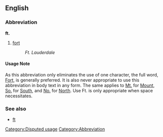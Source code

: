 ==English==
===Abbreviation===
'''ft.'''

#[[fort]]
#:''Ft. Lauderdale''

====Usage Note====
As this abbreviation only eliminates the use of one character, the full word, [[Fort]], is generally preferred.  It is also never appropriate to use this abbreviation in body text in any form.  The same applies to [[Mt.]] for [[Mount]], [[So.]] for [[South]], and [[No.]] for [[North]].  Use Ft. is only appropriate when space necessitates.

[[Category:Disputed usage]][[Category:Abbreviation]]

===See also===
*[[ft]]